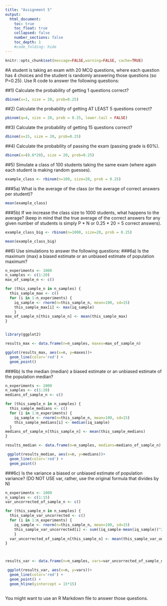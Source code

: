 ```yaml
---
title: "Assignment 5"
output:
  html_document:
    toc: true
    toc_float: true
    collapsed: false
    number_sections: false
    toc_depth: 1
    #code_folding: hide
---
```


```r
knitr::opts_chunk$set(message=FALSE,warning=FALSE, cache=TRUE)
```

#A student is taking an exam with 20 MCQ questions, where each question has 4 choices and the student is randomly answering those questions (so P=0.25). Use R code to answer the following questions: 

##1) Calculate the probability of getting 1 questions correct? 
```r
dbinom(x=1, size = 20, prob=0.25) 

```

##2) Calculate the probability of getting AT LEAST 5 questions correct? 
```r
pbinom(q=4, size = 20, prob = 0.25, lower.tail = FALSE)

```


##3) Calculate the probability of getting 15 questions correct? 
```r
dbinom(x=15, size = 20, prob=0.25) 

```

##4) Calculate the probability of passing the exam (passing grade is 60%).
```r
dbinom(x=(0.6*20), size = 20, prob=0.25) 

```

##5) Simulate a class of 100 students taking the same exam (where again each student is making random guesses).
```r
example_class <- rbinom(n=100, size=20, prob = 0.25)

```

###5a) What is the average of the class (or the average of correct answers per student)? 
```r
mean(example_class)

```

###5b) If we increase the class size to 1000 students, what happens to the average? (keep in mind that the true average of the correct answers for any given number of students is simply P * N or 0.25 * 20 = 5 correct answers).
```r
example_class_big <- rbinom(n=1000, size=20, prob = 0.25)

mean(example_class_big)

```

##6) Use simulations to answer the following questions: 
###6a) Is the maximum (max) a biased estimate or an unbiased estimate of population maximum? 
```r
n_experiments <- 1000 
n_samples <- c(1:20)
max_of_sample_n <- c()

for (this_sample_n in n_samples) { 
  this_sample_max <- c() 
  for (i in 1:n_experiments) {
    iq_sample <- rnorm(n=this_sample_n, mean=100, sd=15)
    this_sample_max[i] <- max(iq_sample)
    }
max_of_sample_n[this_sample_n] <- mean(this_sample_max) 
}


library(ggplot2)

results_max <- data.frame(n=n_samples, maxes=max_of_sample_n)

ggplot(results_max, aes(x=n, y=maxes))+ 
  geom_line(color='red') +
  geom_point() 
```


###6b) Is the median (median) a biased estimate or an unbiased estimate of the population median? 
```r

n_experiments <- 1000 
n_samples <- c(1:20)
medians_of_sample_n <- c()

for (this_sample_n in n_samples) { 
  this_sample_medians <- c() 
  for (i in 1:n_experiments) {
    iq_sample <- rnorm(n=this_sample_n, mean=100, sd=15)
    this_sample_medians[i] <- median(iq_sample)
  }
medians_of_sample_n[this_sample_n] <- mean(this_sample_medians) 
}

results_median <- data.frame(n=n_samples, medians=medians_of_sample_n)

 ggplot(results_median, aes(x=n, y=medians))+
  geom_line(color='red') + 
  geom_point() 

```


###6c) Is the variance a biased or unbiased estimate of population variance? (DO NOT USE var, rather, use the original formula that divides by N)

```r
n_experiments <- 1000 
n_samples <- c(1:15)
var_uncorrected_of_sample_n <- c()

for (this_sample_n in n_samples) { 
  this_sample_var_uncorrected <- c() 
  for (i in 1:n_experiments) {
    iq_sample <- rnorm(n=this_sample_n, mean=100, sd=15)
    this_sample_var_uncorrected[i] <- sum((iq_sample-mean(iq_sample))^2)/(length(iq_sample))
    }
  var_uncorrected_of_sample_n[this_sample_n] <- mean(this_sample_var_uncorrected)
}



results_var <- data.frame(n=n_samples, vars=var_uncorrected_of_sample_n)

 ggplot(results_var, aes(x=n, y=vars))+
  geom_line(color='red') + 
  geom_point() +
  geom_hline(yintercept = 15*15) 
 
```

You might want to use an R Markdown file to answer those questions.




